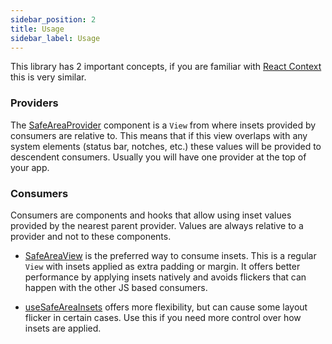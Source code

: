 ```yaml
---
sidebar_position: 2
title: Usage
sidebar_label: Usage
---
```


This library has 2 important concepts, if you are familiar with [React Context](https://react.dev/learn/passing-data-deeply-with-context) this is very similar.

### Providers

The [SafeAreaProvider](/docs/api/safe-area-provider) component is a `View` from where insets provided by consumers are relative to. This means that if this view overlaps with any system elements (status bar, notches, etc.) these values will be provided to descendent consumers. Usually you will have one provider at the top of your app.

### Consumers

Consumers are components and hooks that allow using inset values provided by the nearest parent provider. Values are always relative to a provider and not to these components.

- [SafeAreaView](/docs/api/safe-area-view) is the preferred way to consume insets. This is a regular `View` with insets applied as extra padding or margin. It offers better performance by applying insets natively and avoids flickers that can happen with the other JS based consumers.

- [useSafeAreaInsets](/docs/api/use-safe-area-insets) offers more flexibility, but can cause some layout flicker in certain cases. Use this if you need more control over how insets are applied.
